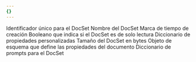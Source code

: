 ```yaml
---
{}
---
```


<ParamField path="docset_id" type="string">
  Identificador único para el DocSet
</ParamField>

<ParamField path="name" type="string">
  Nombre del DocSet
</ParamField>

<ParamField path="created" type="timestamp">
  Marca de tiempo de creación
</ParamField>

<ParamField path="readonly" type="boolean">
  Booleano que indica si el DocSet es de solo lectura
</ParamField>

<ParamField path="properties" type="object">
  Diccionario de propiedades personalizadas
</ParamField>

<ParamField path="size" type="number">
  Tamaño del DocSet en bytes
</ParamField>

<ParamField path="schema" type="Schema">
  Objeto de esquema que define las propiedades del documento
</ParamField>

<ParamField path="prompts" type="object">
  Diccionario de prompts para el DocSet
</ParamField>
